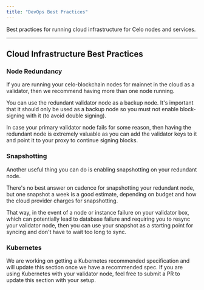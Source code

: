 ```yaml
---
title: "DevOps Best Practices"
---
```


Best practices for running cloud infrastructure for Celo nodes and services.

---

## Cloud Infrastructure Best Practices[](#cloud-infrastructure-best-practices "Direct link to heading")

### Node Redundancy[](#node-redundancy "Direct link to heading")

If you are running your celo-blockchain nodes for mainnet in the cloud as a validator, then we recommend having more than one node running.

You can use the redundant validator node as a backup node. It's important that it should only be used as a backup node so you must not enable block-signing with it (to avoid double signing).

In case your primary validator node fails for some reason, then having the redundant node is extremely valuable as you can add the validator keys to it and point it to your proxy to continue signing blocks.

### Snapshotting[](#snapshotting "Direct link to heading")

Another useful thing you can do is enabling snapshotting on your redundant node.

There's no best answer on cadence for snapshotting your redundant node, but one snapshot a week is a good estimate, depending on budget and how the cloud provider charges for snapshotting.

That way, in the event of a node or instance failure on your validator box, which can potentially lead to database failure and requiring you to resync your validator node, then you can use your snapshot as a starting point for syncing and don't have to wait too long to sync.

### Kubernetes[](#kubernetes "Direct link to heading")

We are working on getting a Kubernetes recommended specification and will update this section once we have a recommended spec. If you are using Kubernetes with your validator node, feel free to submit a PR to update this section with your setup.
